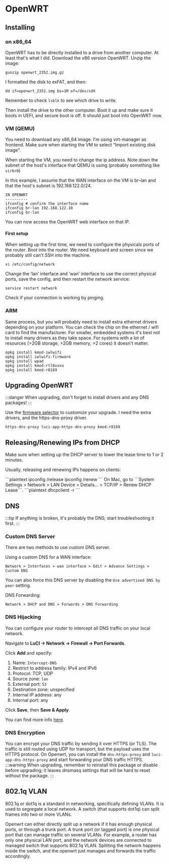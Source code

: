 

# OpenWRT
## Installing

### on x86_64
OpenWRT has to be directly installed to a drive from another computer. At least that's what I did. Download the x86 version OpenWRT. Unzip the image:

```plaintext
gunzip openwrt_2352.img.gz
```

I formatted the disk to exFAT, and then:

```plaintext
dd if=openwrt_2352.img bs=1M of=/dev/sdX
```

Remember to check `lsblk` to see which drive to write.

Then install the drive to the other computer. Boot it up and make sure it boots in UEFI, and secure boot is off. It should just boot into OpenWRT now.

###  VM (QEMU)

You need to download any x86\_64 image. I'm using virt-manager as frontend. Make sure when starting the VM to select “Import existing disk image”.

When starting the VM, you need to change the ip address. Note down the subnet of the host's interface that QEMU is using (probably something like `virbr0`)

In this example, I assume that the WAN interface on the VM is br-lan and that the host's subnet is 192.168.122.0/24.

```plaintext
IN OPENWRT
----------
ifconfig # confirm the interface name
ifconfig br-lan 192.168.122.10
ifconfig br-lan
```

You can now access the OpenWRT web interface on that IP.

#### First setup

When setting up the first time, we need to configure the physicals ports of the router. Boot into the router. We need keyboard and screen since we probably still can't SSH into the machine.

```plaintext
vi /etc/config/network
```

Change the ‘lan’ interface and ‘wan’ interface to use the correct physical ports, save the config, and then restart the network service:

```plaintext
service restart network
```

Check if your connection is working by pinging.



### ARM

Same process, but you will probably need to install extra ethernet drivers depending on your platform.
You can check the chip on the ethernet / wifi card to find the manufacturer.
For smaller, embedded systems it's best not to install many drivers as they take space.
For systems with a lot of resources (>2GB storage, >2GB memory, >2 cores) it doesn't matter.

```plaintext title="Realtek drivers I use"
opkg install kmod-iwlwifi
opkg install iwlwifi-firmware
opkg install wpad
opkg install kmod-rtl8xxxu
opkg install kmod-r8169
```

## Upgrading OpenWRT
:::danger
When upgrading, don't forget to install drivers and any DNS packages!
:::

Use the [firmware selector](https://firmware-selector.openwrt.org/) to customize your upgrade. I need the extra drivers,
and the https-dns-proxy driver.

```plaintext title="I add the following packages"
https-dns-proxy luci-app-https-dns-proxy kmod-r8169
```

## Releasing/Renewing IPs from DHCP

Make sure when setting up the DHCP server to lower the lease time to 1 or 2 minutes.

Usually, releasing and renewing IPs happens on clients:

<Tabs groupId="operating-systems">
    <TabItem value="win" label="Windows">
        ```plaintext
        ipconfig /release
        ipconfig /renew
        ```
    </TabItem>
    <TabItem value="mac" label="macOS" default>
        On Mac, go to ```System Settings > Network > LAN Device > Details… > TCP/IP > Renew DHCP Lease```.
    </TabItem>
    <TabItem value="linux" label="Linux">
        ```plaintext
        dhcpclient -r
        ```
    </TabItem>
</Tabs>

## DNS
:::tip
If anything is broken, it's probably the DNS; start troubleshooting it first.
:::

### Custom DNS Server

There are two methods to use custom DNS server.

Using a custom DNS for a WAN interface:
```
Network > Interfaces > wan interface > Edit > Advance Settings > Custom DNS
```
You can also force this DNS server by disabling the ```Use advertised DNS by peer``` setting.

DNS Forwarding:
```
Network > DHCP and DNS > Forwards > DNS Forwarding
```

### DNS Hijacking

You can configure your router to intercept all DNS traffic on your local network.

Navigate to **LuCI → Network → Firewall → Port Forwards**.

Click **Add** and specify:

1.  Name: `Intercept-DNS`
2.  Restrict to address family: IPv4 and IPv6
3.  Protocol: TCP, UDP
4.  Source zone: `lan`
5.  External port: `53`
6.  Destination zone: unspecified
7.  Internal IP address: any
8.  Internal port: any

Click **Save**, then **Save & Apply**.

You can find more info [here](https://openwrt.org/docs/guide-user/firewall/fw3_configurations/intercept_dns).

### DNS Encryption
You can encrypt your DNS traffic by sending it over HTTPS (or TLS). The traffic is still routed using UDP for transport,
but the payload uses the HTTPS protocol. On Openwrt, you can install the ```dns-https-proxy``` and ```luci-app-dns-https-proxy```
and start forwarding your DNS traffic HTTPS.
:::warning
When upgrading, remember to reinstall this package or disable before upgrading;
it leaves dnsmasq settings that will be hard to reset without the package.
:::


## 802.1q VLAN

802.1q or dot1q is a standard in networking, specifically defining VLANs.
It is used to segregate a local network. A switch (that supports dot1q) can split frames into two or more VLANs.

Openwrt can either directly split up a network if it has enough physical ports, or through a trunk port.
A trunk port (or tagged port) is one physical port that can manage traffic on several VLANs.
For example, a router has only one physical LAN port, and the network devices are connected to
managed switch that supports 802.1q VLAN. Splitting the network happens inside the switch,
and the openwrt just manages and forwards the traffic accordingly.


